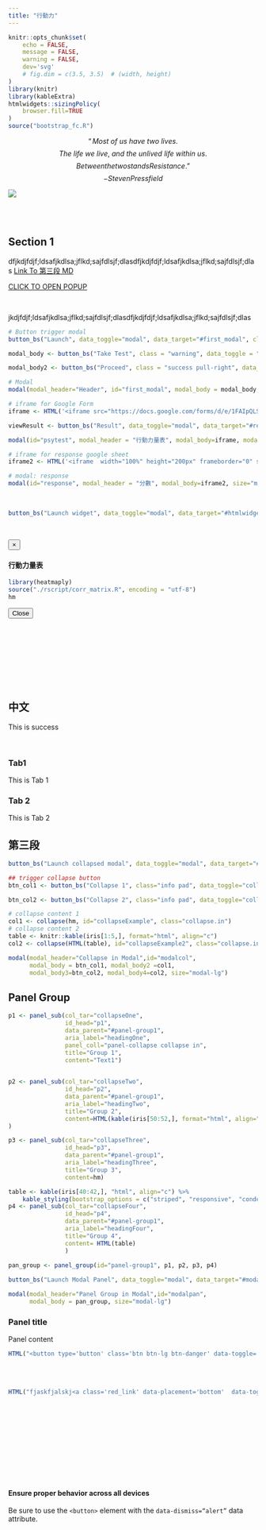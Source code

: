```yaml
---
title: "行動力"
---
```


<!-- Smooth scroll: conflicts with tabset -->

<!-- <script type="text/javascript" src='./smooth_scroll.js'></script>  -->

<!-- Popup Modal-->
<!-- <script type="text/javascript"> -->
<!-- $(window).on('load',function(){ -->
<!-- $('#first_modal').modal('show'); -->
<!-- });</script> -->

<!-- tooltip plugin -->
<script type="text/javascript">
$(function () {
$('[data-toggle="tooltip"]').tooltip()
})
$(function () {
$('[data-toggle="popover"]').popover()
})
</script>

```r
knitr::opts_chunk$set(
	echo = FALSE,
	message = FALSE,
	warning = FALSE,
	dev='svg'
	# fig.dim = c(3.5, 3.5)  # (width, height)
)
library(knitr)
library(kableExtra)
htmlwidgets::sizingPolicy(
    browser.fill=TRUE
)
source("bootstrap_fc.R")
```


$$“Most ~ of ~ us ~ have ~ two ~ lives.$$
$$The ~ life ~ we ~ live, ~ and ~ the ~ unlived ~ life ~ within ~  us.$$ 
$$Between the two stands Resistance.”$$
$$- Steven Pressfield$$

![](./cover.png)

<br><br>

## Section 1

dfjkdjfdjf;ldsafjkdlsa;jflkd;sajfdlsjf;dlasdfjkdjfdjf;ldsafjkdlsa;jflkd;sajfdlsjf;dlas [Link To 第三段 MD](#sec3){.btn .btn-success .pull-right role="button"}

<!-- Popup New webPage -->
<a  class="btn btn-primary" role="button"  onclick="popupCenter('https://docs.google.com/spreadsheets/d/1ufuzTL9VCxdvX1QeFQcMGxYbEMq1ZEWVht3CEDpXBmc/edit?usp=sharing', 'myPop1',400,400);" href="javascript:void(0);">CLICK TO OPEN POPUP</a>
<script>
function popupCenter(url, title, w, h) {
var left = (screen.width/2)-(w/2);
var top = (screen.height/2)-(h/2);
return window.open(url, title, 'toolbar=no, location=no, directories=no, status=no, menubar=no, scrollbars=no, resizable=no, copyhistory=no, width='+w+', height='+h+', top='+top+', left='+left);
}
</script>

<br>

jkdjfdjf;ldsafjkdlsa;jflkd;sajfdlsjf;dlasdfjkdjfdjf;ldsafjkdlsa;jflkd;sajfdlsjf;dlas
```r
# Button trigger modal
button_bs("Launch", data_toggle="modal", data_target="#first_modal", class="primary pull-right")
```


```r
modal_body <- button_bs("Take Test", class = "warning", data_toggle = "modal", data_target = "#psytest")

modal_body2 <- button_bs("Proceed", class = "success pull-right", data_dismiss = "modal")

# Modal
modal(modal_header="Header", id="first_modal", modal_body = modal_body, modal_body2 = modal_body2, size = "modal-sm")

# iframe for Google Form
iframe <- HTML('<iframe src="https://docs.google.com/forms/d/e/1FAIpQLSeE-ke7yhlU3XRDIhw7vRL-mnYLi-jTOYF8Pz4ZLINjV53z2A/viewform?embedded=true" style="position: relative; height: 300px; width: 100%;" frameborder="0" marginheight="0" marginwidth="0">載入中…</iframe>')

viewResult <- button_bs("Result", data_toggle="modal", data_target="#response", class="primary pull-left")

modal(id="psytest", modal_header = "行動力量表", modal_body=iframe, modal_footer=viewResult)

# iframe for response google sheet
iframe2 <- HTML('<iframe  width="100%" height="200px" frameborder="0" scrolling="no"  src="https://docs.google.com/spreadsheets/d/e/2PACX-1vQz4zjZfhWBYYRuW2Zhhx-sXvnlrS6vpvcgP0cJPdvsQI-6eKggXmpaWbu4dgbMQgcOHv0NQxL8a_K_/pubhtml?gid=0&amp;single=true&amp;widget=false&amp;chrome=false&amp;headers=false"></iframe>')

# modal: response
modal(id="response", modal_header = "分數", modal_body=iframe2, size="modal-sm")
```


<br>

```r
button_bs("Launch widget", data_toggle="modal", data_target="#htmlwidget")
```

<br>

<div id="htmlwidget" class="modal fade" role="dialog" tabindex="-1">
<div class="modal-dialog" role="document">
<div class="modal-content">
<div class="modal-header">
<button type="button" class="close" data-dismiss="modal">&times;</button>
<h4 class="modal-title">行動力量表</h4>
</div>
<div class="modal-body">

<div class="tab-content">
```r
library(heatmaply)
source("./rscript/corr_matrix.R", encoding = "utf-8")
hm
```
</div>

<div class="modal-footer">
<button type="button" class="btn btn-default" data-dismiss="modal">Close</button>
</div>
</div>
</div>
</div>
</div>


<br><br><br><br><br><br><br>

## 中文{#chi .tabset}

<div class="alert alert-success" role="alert">
This is success
</div>

<br>

### Tab1
This is Tab 1

### Tab 2
This is Tab 2



## 第三段{#sec3}


```r
button_bs("Launch collapsed modal", data_toggle="modal", data_target="#modalcol")
```

<!-- Collapse in Modal --> 

```r
## trigger collapse button
btn_col1 <- button_bs("Collapse 1", class="info pad", data_toggle="collapse", aria_expanded="false", aria_controls="collapseExample", data_target = "#collapseExample")

btn_col2 <- button_bs("Collapse 2", class="info pad", data_toggle="collapse", aria_expanded="false", aria_controls="collapseExample", data_target = "#collapseExample2")
```


```r
# collapse content 1
col1 <- collapse(hm, id="collapseExample", class="collapse.in")
# collapse content 2
table <- knitr::kable(iris[1:5,], format="html", align="c")
col2 <- collapse(HTML(table), id="collapseExample2", class="collapse.in")
```

```r
modal(modal_header="Collapse in Modal",id="modalcol",
      modal_body = btn_col1, modal_body2 =col1,
      modal_body3=btn_col2, modal_body4=col2, size="modal-lg")
```



## Panel Group

```r
p1 <- panel_sub(col_tar="collapseOne", 
                id_head="p1",
                data_parent="#panel-group1",
                aria_label="headingOne",
                panel_coll="panel-collapse collapse in",
                title="Group 1",
                content="Text1")
                

p2 <- panel_sub(col_tar="collapseTwo", 
                id_head="p2",
                data_parent="#panel-group1",
                aria_label="headingTwo",
                title="Group 2",
                content=HTML(kable(iris[50:52,], format="html", align="c"))
)

p3 <- panel_sub(col_tar="collapseThree", 
                id_head="p3",
                data_parent="#panel-group1",
                aria_label="headingThree",
                title="Group 3",
                content=hm)                

table <- kable(iris[40:42,], "html", align="c") %>%
    kable_styling(bootstrap_options = c("striped", "responsive", "condensed"), full_width = F)
p4 <- panel_sub(col_tar="collapseFour", 
                id_head="p4",
                data_parent="#panel-group1",
                aria_label="headingFour",
                title="Group 4",
                content= HTML(table)
                )
                
pan_group <- panel_group(id="panel-group1", p1, p2, p3, p4)
```


```r
button_bs("Launch Modal Panel", data_toggle="modal", data_target="#modalpan")

modal(modal_header="Panel Group in Modal",id="modalpan",
      modal_body = pan_group, size="modal-lg")
```

<div class="panel panel-success">

<div class="panel-heading">
<h3 class="panel-title">Panel title</h3>
</div>

<div class="panel-body">
Panel content
</div>
  
</div>

```r
HTML("<button type='button' class='btn btn-lg btn-danger' data-toggle='popover' data-content='And here some amazing content. It's very engaging. Right?'>Click to toggle popover</button>")
```
<!-- title='Popover title' -->
<br><br>
<style>a.red_link {color: red}</style>
```r
HTML("fjaskfjalskj<a class='red_link' data-placement='bottom'  data-toggle='popover' data-content='And here some amazing content. It's very engaging. Right?'>Click to toggle popover</a>sadsd")
```

<br><br><br><br><br><br><br><br><br>

<div class="bs-callout bs-callout-warning" id="callout-alerts-dismiss-use-button"> <h4>Ensure proper behavior across all devices</h4> <p>Be sure to use the <code>&lt;button&gt;</code> element with the <code>data-dismiss="alert"</code> data attribute.</p> </div>